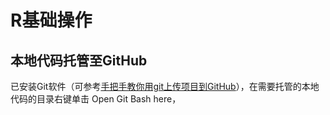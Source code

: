 # R基础操作

## 本地代码托管至GitHub

已安装Git软件（可参考[手把手教你用git上传项目到GitHub](https://zhuanlan.zhihu.com/p/193140870)），在需要托管的本地代码的目录右键单击 Open Git Bash here，
